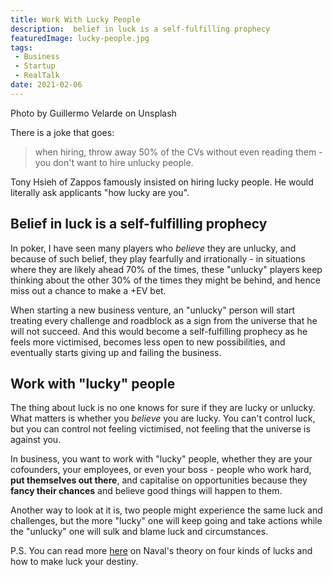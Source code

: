 ```yaml
---
title: Work With Lucky People
description:  belief in luck is a self-fulfilling prophecy
featuredImage: lucky-people.jpg
tags:
 - Business
 - Startup
 - RealTalk
date: 2021-02-06
---
```

<p style={{fontSize: "0.7em", fontStyle: "italic"}}>Photo by Guillermo Velarde on Unsplash</p>

There is a joke that goes: 
> when hiring, throw away 50% of the CVs without even reading them - you don't want to hire unlucky people.

Tony Hsieh of Zappos famously insisted on hiring lucky people. He would literally ask applicants "how lucky are you".

## Belief in luck is a self-fulfilling prophecy

In poker, I have seen many players who *believe* they are unlucky, and because of such belief, they play fearfully and irrationally - in situations where they are likely ahead 70% of the times, these "unlucky" players keep thinking about the other 30% of the times they might be behind, and hence miss out a chance to make a +EV bet.

When starting a new business venture, an "unlucky" person will start treating every challenge and roadblock as a sign from the universe that he will not succeed. And this would become a self-fulfilling prophecy as he feels more victimised, becomes less open to new possibilities, and eventually starts giving up and failing the business.

## Work with "lucky" people

The thing about luck is no one knows for sure if they are lucky or unlucky. What matters is whether you *believe* you are lucky. You can't control luck, but you can control not feeling victimised, not feeling that the universe is against you.

In business, you want to work with "lucky" people, whether they are your cofounders, your employees, or even your boss - people who work hard, **put themselves out there**, and capitalise on opportunities because they **fancy their chances** and believe good things will happen to them.

Another way to look at it is, two people might experience the same luck and challenges, but the more "lucky" one will keep going and take actions while the "unlucky" one will sulk and blame luck and circumstances.

P.S.  You can read more <a href="/how-to-build-wealth/#luck">here</a> on Naval's theory on four kinds of lucks and how to make luck your destiny.






